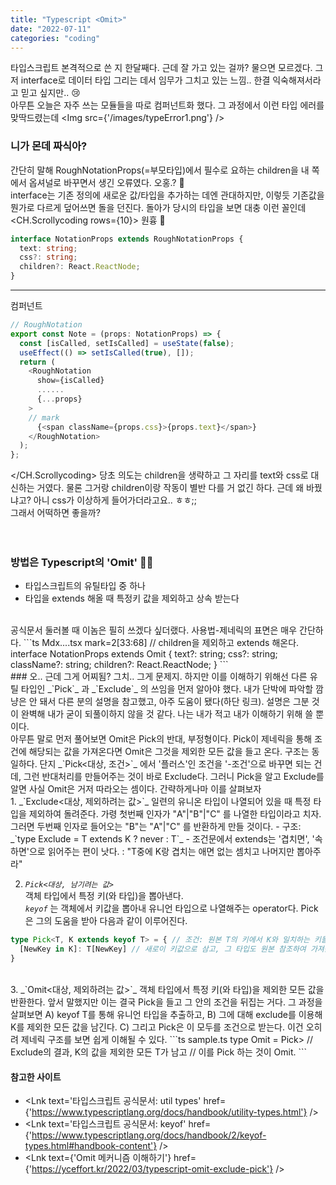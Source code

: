 ```yaml
---
title: "Typescript <Omit>"
date: "2022-07-11"
categories: "coding"
---
```


타입스크립트 본격적으로 쓴 지 한달째다. 근데 잘 가고 있는 걸까? 물으면 모르겠다. 그저 interface로 데이터 타입 그리는 데서 임무가 그치고 있는 느낌.. 한결 익숙해져서라고 믿고 싶지만.. 😢
<br/>
아무튼 오늘은 자주 쓰는 모듈들을 따로 컴퍼넌트화 했다. 그 과정에서 이런 타입 에러를 맞딱드렸는데
<Img src={'/images/typeError1.png'} />
<br/>

### 니가 몬데 짜식아?
간단히 말해 RoughNotationProps(=부모타입)에서 필수로 요하는 children을 내 쪽에서 옵셔널로 바꾸면서 생긴 오류였다. 오홍.? 🤔  
interface는 기존 정의에 새로운 값/타입을 추가하는 데엔 관대하지만, 이렇듯 기존값을 뭔가로 다르게 덮어쓰면 돌을 던진다. 돌아가 당시의 타입을 보면 대충 이런 꼴인데
<CH.Scrollycoding rows={10}>
  원흉 👾
  ```ts MdxComponents.tsx focus=4 
  interface NotationProps extends RoughNotationProps {
    text: string;
    css?: string;
    children?: React.ReactNode;
  }
  ```
  ---
  컴퍼넌트
  ```ts Mdx....tsx mark=2[29:41]
  // RoughNotation
  export const Note = (props: NotationProps) => {
    const [isCalled, setIsCalled] = useState(false);
    useEffect(() => setIsCalled(true), []);
    return (
      <RoughNotation
        show={isCalled}
        ......
        {...props}
      >
      // mark
        {<span className={props.css}>{props.text}</span>}
      </RoughNotation>
    );
  };
  ```
</CH.Scrollycoding>
당초 의도는 children을 생략하고 그 자리를 text와 css로 대신하는 거였다. 물론 그거랑 children이랑 작동이 별반 다를 거 없긴 하다. 근데 왜 바꿨냐고? 아니 css가 이상하게 들어가더라고요.. ㅎㅎ;;   
그래서 어떡하면 좋을까?  
<br/><br/>

### 방법은 Typescript의 'Omit' 💨💨
- 타입스크립트의 유틸타입 중 하나
- 타입을 extends 해올 때 <Note animationDelay={500}>특정키 값을 제외</Note>하고 <Note type="circle" animationDelay={500}>상속</Note> 받는다
<br/>
공식문서 둘러볼 때 이놈은 필히 쓰겠다 싶더랬다.  
사용법-제네릭의 표면은 매우 간단하다. 
```ts Mdx....tsx mark=2[33:68]
// children을 제외하고 extends 해온다.
interface NotationProps extends Omit<RoughNotationProps, "children"> {
  text?: string;
  css?: string;
  className?: string;
  children?: React.ReactNode;
} 
```
<br/>
### 오.. 근데 그게 어찌됨?
그치.. 그게 문제지. 하지만 이를 이해하기 위해선 다른 유틸 타입인 _`Pick`_ 과 _`Exclude`_ 의 쓰임을 먼저 알아야 했다. 내가 단박에 파악할 깜냥은 안 돼서 다른 분의 설명을 참고했고, 아주 도움이 됐다(하단 링크). 설명은 그분 것이 완벽해 내가 굳이 되풀이하지 않을 것 같다. 나는 내가 적고 내가 이해하기 위해 쓸 뿐이다.   
<br/>
아무튼 말로 먼저 풀어보면 Omit은 Pick의 반대, 부정형이다. Pick이 제네릭을 통해 조건에 해당되는 값을 가져온다면 Omit은 그것을 제외한 모든 값을 들고 온다. 구조는 동일하다. 단지 _`Pick<대상, 조건>`_ 에서 '플러스'인 조건을 '-조건'으로 바꾸면 되는 건데, 그런 반대처리를 만들어주는 것이 바로 Exclude다. 그러니 Pick을 알고 Exclude를 알면 사실 Omit은 거저 따라오는 셈이다.  
간략하게나마 이를 살펴보자
<br/>
1. _`Exclude<대상, 제외하려는 값>`_  
일련의 <Note type="circle" color="orange">유니온 타입</Note>이 나열되어 있을 때 특정 타입을 제외하여 돌려준다. 가령 첫번째 인자가 "A"|"B"|"C" 를 나열한 타입이라고 치자. 그러면 두번째 인자로 들어오는 "B"는 "A"|"C" 를 반환하게 만들 것이다.  
- 구조: _`type Exclude<T, K> = T extends K ? never : T`_
- 조건문에서 extends는 '겹치면', '속하면'으로 읽어주는 편이 낫다.  
: "T중에 K랑 겹치는 애면 없는 셈치고 나머지만 뽑아주라"
<br/>

2. _`Pick<대상, 남기려는 값>`_  
<Note type="circle" color="orange">객체 타입</Note>에서 특정 키(와 타입)을 뽑아낸다.  
_`keyof`_ 는 객체에서 키값을 뽑아내 유니언 타입으로 나열해주는 operator다. Pick은 그의 도움을 받아 다음과 같이 이루어진다.
```ts sample.ts
type Pick<T, K extends keyof T> = { // 조건: 원본 T의 키에서 K와 일치하는 키들을
  [NewKey in K]: T[NewKey] // 새로이 키값으로 삼고, 그 타입도 원본 참조하여 가져옴
}
```
<br/>  
3.  _`Omit<대상, 제외하려는 값>`_  
<Note type="circle" color="orange">객체 타입</Note>에서 특정 키(와 타입)을 제외한 모든 값을 반환한다. 앞서 말했지만 이는 결국 Pick을 들고 그 안의 조건을 뒤집는 거다. 그 과정을 살펴보면  
A) keyof T를 통해 유니언 타입을 추출하고,  
B) 그에 대해 exclude를 이용해 K를 제외한 모든 값을 남긴다.  
C) 그리고 Pick은 이 모두를 조건으로 받는다.  
이건 오히려 제네릭 구조를 보면 쉽게 이해될 수 있다.
```ts sample.ts
type Omit<T, K> = Pick<T, Exclude<keyof T, K>>
// Exclude<keyof T, K>의 결과, K의 값을 제외한 모든 T가 남고
// 이를 Pick 하는 것이 Omit.
```
<br/>  

#### 참고한 사이트
- <Lnk text='타입스크립트 공식문서: util types' href={'https://www.typescriptlang.org/docs/handbook/utility-types.html'} />
- <Lnk text='타입스크립트 공식문서: keyof' href={'https://www.typescriptlang.org/docs/handbook/2/keyof-types.html#handbook-content'} />
- <Lnk text={'Omit 메커니즘 이해하기'} href={'https://yceffort.kr/2022/03/typescript-omit-exclude-pick'} />
